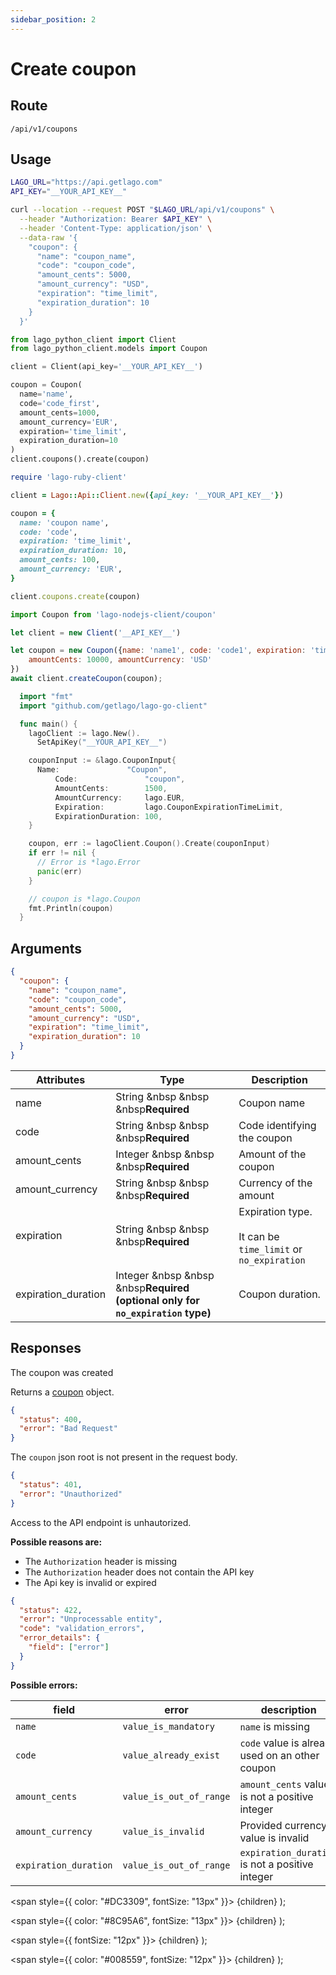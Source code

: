```yaml
---
sidebar_position: 2
---
```



# Create coupon

## Route

```curl title="POST"
/api/v1/coupons
```

## Usage

<Tabs groupId="prog-language">
  <TabItem value="curl" label="Curl" default>

  ```bash
  LAGO_URL="https://api.getlago.com"
  API_KEY="__YOUR_API_KEY__"

  curl --location --request POST "$LAGO_URL/api/v1/coupons" \
    --header "Authorization: Bearer $API_KEY" \
    --header 'Content-Type: application/json' \
    --data-raw '{
      "coupon": {
        "name": "coupon_name",
        "code": "coupon_code",
        "amount_cents": 5000,
        "amount_currency": "USD",
        "expiration": "time_limit",
        "expiration_duration": 10
      }
    }'
  ```
  </TabItem>

  <TabItem value="python" label="Python">

  ```python
  from lago_python_client import Client
  from lago_python_client.models import Coupon

  client = Client(api_key='__YOUR_API_KEY__')

  coupon = Coupon(
    name='name',
    code='code_first',
    amount_cents=1000,
    amount_currency='EUR',
    expiration='time_limit',
    expiration_duration=10
  )
  client.coupons().create(coupon)
  ```
  </TabItem>

  <TabItem value="ruby" label="Ruby">

  ```ruby
  require 'lago-ruby-client'

  client = Lago::Api::Client.new({api_key: '__YOUR_API_KEY__'})

  coupon = {
    name: 'coupon name',
    code: 'code',
    expiration: 'time_limit',
    expiration_duration: 10,
    amount_cents: 100,
    amount_currency: 'EUR',
  }

  client.coupons.create(coupon)
  ```
  </TabItem>

  <TabItem value="javascript" label="Node.js">

  ```javascript
  import Coupon from 'lago-nodejs-client/coupon'

  let client = new Client('__API_KEY__')

  let coupon = new Coupon({name: 'name1', code: 'code1', expiration: 'time_limit',
      amountCents: 10000, amountCurrency: 'USD'
  })
  await client.createCoupon(coupon);
  ```
  </TabItem>

  <TabItem value="go" label="Go">

  ```go
    import "fmt"
    import "github.com/getlago/lago-go-client"

    func main() {
      lagoClient := lago.New().
        SetApiKey("__YOUR_API_KEY__")

      couponInput := &lago.CouponInput{
        Name:               "Coupon",
	   		Code:               "coupon",
	   		AmountCents:        1500,
	   		AmountCurrency:     lago.EUR,
	   		Expiration:         lago.CouponExpirationTimeLimit,
	   		ExpirationDuration: 100,
      }

      coupon, err := lagoClient.Coupon().Create(couponInput)
      if err != nil {
        // Error is *lago.Error
        panic(err)
      }

      // coupon is *lago.Coupon
      fmt.Println(coupon)
    }
  ```

  </TabItem>
</Tabs>

## Arguments

```json
{
  "coupon": {
    "name": "coupon_name",
    "code": "coupon_code",
    "amount_cents": 5000,
    "amount_currency": "USD",
    "expiration": "time_limit",
    "expiration_duration": 10
  }
}
```

| Attributes | Type | Description |
|--|--|--|
| name | String &nbsp &nbsp &nbsp<Required>**Required**</Required> | Coupon name |
| code | String &nbsp &nbsp &nbsp<Required>**Required**</Required> | Code identifying the coupon |
| amount_cents | Integer &nbsp &nbsp &nbsp<Required>**Required**</Required> | Amount of the coupon |
| amount_currency | String &nbsp &nbsp &nbsp<Required>**Required**</Required> | Currency of the amount |
| expiration | String &nbsp &nbsp &nbsp<Required>**Required**</Required> | Expiration type.<br></br>It can be `time_limit` or `no_expiration` |
| expiration_duration | Integer &nbsp &nbsp &nbsp<Required>**Required (optional only for `no_expiration` type)**</Required> | Coupon duration. |
## Responses

<Tabs>
  <TabItem value="200" label="HTTP 200" default>
  The coupon was created

  Returns a [coupon](./coupon-object) object.
  </TabItem>

  <TabItem value="400" label="HTTP 400">

  ```json
  {
    "status": 400,
    "error": "Bad Request"
  }
  ```

  The `coupon` json root is not present in the request body.
  </TabItem>

  <TabItem value="401" label="HTTP 401">

  ```json
  {
    "status": 401,
    "error": "Unauthorized"
  }
  ```

  Access to the API endpoint is unhautorized.

  **Possible reasons are:**
  * The `Authorization` header is missing
  * The `Authorization` header does not contain the API key
  * The Api key is invalid or expired


  </TabItem>

  <TabItem value="422" label="HTTP 422">

  ```json
  {
    "status": 422,
    "error": "Unprocessable entity",
    "code": "validation_errors",
    "error_details": {
      "field": ["error"]
    }
  }
  ```

  **Possible errors:**

  | field | error | description |
  |--|--|--|
  | `name` | `value_is_mandatory` | `name` is missing |
  | `code` | `value_already_exist` | `code` value is already used on an other coupon |
  | `amount_cents` | `value_is_out_of_range` | `amount_cents` value is not a positive integer |
  | `amount_currency` | `value_is_invalid` | Provided currency value is invalid |
  | `expiration_duration` | `value_is_out_of_range` | `expiration_duration` is not a positive integer |


  </TabItem>
</Tabs>



  <span
    style={{
      color: "#DC3309",
      fontSize: "13px"
    }}>
    {children}
  </span>
);

  <span
    style={{
      color: "#8C95A6",
      fontSize: "13px"
    }}>
    {children}
  </span>
);

  <span
    style={{
      fontSize: "12px"
    }}>
    {children}
  </span>
);

  <span
    style={{
      color: "#008559",
      fontSize: "12px"
    }}>
    {children}
  </span>
);
